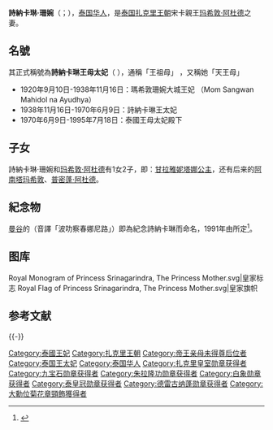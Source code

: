 {{Infobox royalty
|title=泰國王母太妃殿下
|image= Princess Mother Srinagarindra.jpg
|succession = [[泰國|泰國]]王母太妃
|reign = 1935年3月2日-1995年7月18日（{{age in years and days|1935|3|2|1995|7|18|age=no}}）
|predecessor = 
|successor = [[詩麗吉王后|詩麗吉王后]]
|birth_date={{birth date|1900|10|21}}
|birth_place={{THA}}[[暖武里府|暖武里府]]
|death_date={{death date and age|1995|7|18|1900|10|21}}
|death_place={{THA}}[[曼谷|曼谷]][[西里拉醫院|西里拉醫院]]
|spouse={{marriage|[[玛希敦·阿杜德|玛希敦·阿杜德]]|1920|1929}}
|issue=[[甘拉亚妮·瓦塔娜|甘拉亚妮·瓦塔娜]]<br>[[阿南塔玛希敦|阿南塔玛希敦]]<br>[[普密蓬·阿杜德|普密蓬·阿杜德]]
}}
'''詩納卡琳·珊婉'''（{{lang-th|สมเด็จพระศรีนครินทราบรมราชชนนี}}；{{bd|1900年|10月21日|1995年|7月18日|catIdx=M}}），[[泰国华人|泰国华人]]，是[[泰国|泰国]][[扎克里王朝|扎克里王朝]]宋卡親王[[玛希敦·阿杜德|玛希敦·阿杜德]]之妻。

==名號==
其正式稱號為'''詩納卡琳王母太妃'''（{{Thai|t=สมเด็จพระศรีนครินทราบรมราชชนนี}} {{RTGS|Somdet Phra Srinagarindra Boromarajajonani}}），通稱「王祖母」{{Thai|t=สมเด็จย่า}} {{RTGS|Somdet Ya}}，{{link-en|泰國山地部族|Hill tribe (Thailand)}}又稱她「天王母」{{Thai|t=แม่ฟ้าหลวง}}
*1920年9月10日-1938年11月16日：瑪希敦珊婉大城王妃 （Mom Sangwan Mahidol na Ayudhya）
*1938年11月16日-1970年6月9日：詩納卡琳王太妃
*1970年6月9日-1995年7月18日：泰國王母太妃殿下

==子女==
詩納卡琳·珊婉和[[玛希敦·阿杜德|玛希敦·阿杜德]]有1女2子，即：[[甘拉亚妮·瓦塔娜|甘拉雅妮塔娜公主]]，还有后来的[[阿南塔玛希敦|阿南塔玛希敦]]、[[普密蓬·阿杜德|普密蓬·阿杜德]]。

==紀念物==
[[曼谷|曼谷]]的{{Link-th|王太妃路|ถนนบรมราชชนนี}}（音譯「波叻察春娜尼路」）即為紀念詩納卡琳而命名，1991年由{{Link-th|泰國內政部|กระทรวงมหาดไทย (ประเทศไทย)}}所定<ref name="news">{{th}}{{Cite news |script-title=th:ปิดถนนบรมราชชนนี 3 ช่องทางนาน 2 เดือนเริ่ม 1 กุมภาพันธ์ฝั่งธนฯได้รับผลกระทบ |publisher={{lang|th|ไทยทริบูน<!--泰國論壇報-->}} |url=http://www.thaitribune.org/contents/detail/336?content_id=17471&rand=1481127410 |date=2016-02-01 |archiveurl=https://web.archive.org/web/20170203124806/http://www.thaitribune.org/contents/detail/336?content_id=17471&rand=1481127410 |archivedate=2017-02-03 |accessdate=2017-02-03 |dead-url=no }}</ref>。

== 图库 ==
<Gallery>
Royal Monogram of Princess Srinagarindra, The Princess Mother.svg|皇家标志
Royal Flag of Princess Srinagarindra, The Princess Mother.svg|皇家旗帜
</Gallery>

== 参考文献 ==
{{Reflist}}

{{-}}
{{Authority control}}

[[Category:泰國王妃|Category:泰國王妃]]
[[Category:扎克里王朝|Category:扎克里王朝]]
[[Category:帝王亲母未得尊后位者|Category:帝王亲母未得尊后位者]]
[[Category:泰国王太妃|Category:泰国王太妃]]
[[Category:泰国华人|Category:泰国华人]]
[[Category:扎克里皇室勋章获得者|Category:扎克里皇室勋章获得者]]
[[Category:九宝石勋章获得者|Category:九宝石勋章获得者]]
[[Category:朱拉隆功勋章获得者|Category:朱拉隆功勋章获得者]]
[[Category:白象勋章获得者|Category:白象勋章获得者]]
[[Category:泰皇冠勋章获得者|Category:泰皇冠勋章获得者]]
[[Category:德雷古纳蓬勋章获得者|Category:德雷古纳蓬勋章获得者]]
[[Category:大勳位菊花章頸飾獲得者|Category:大勳位菊花章頸飾獲得者]]